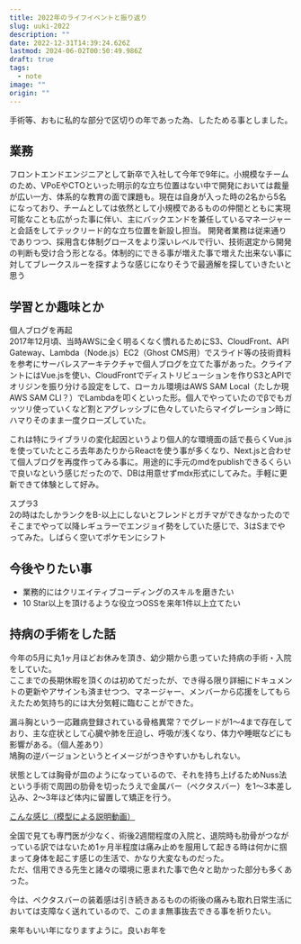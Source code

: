 ```yaml
---
title: 2022年のライフイベントと振り返り
slug: uuki-2022
description: ""
date: 2022-12-31T14:39:24.626Z
lastmod: 2024-06-02T00:50:49.986Z
draft: true
tags:
  - note
image: ""
origin: ""
---
```


手術等、おもに私的な部分で区切りの年であった為、したためる事としました。

## 業務
フロントエンドエンジニアとして新卒で入社して今年で9年に。小規模なチームのため、VPoEやCTOといった明示的な立ち位置はない中で開発においては裁量が広い一方、体系的な教育の面で課題も。現在は自身が入った時の2名から5名になっており、チームとしては依然として小規模であるものの仲間とともに実現可能なことも広がった事に伴い、主にバックエンドを兼任しているマネージャーと会話をしてテックリード的な立ち位置を新設し担当。
開発者業務は従来通りでありつつ、採用含む体制グロースをより深いレベルで行い、技術選定から開発の判断も受け合う形となる。体制的にできる事が増えた事で増えた出来ない事に対してブレークスルーを探すような感じになりそうで最適解を探していきたいと思う

## 学習とか趣味とか

個人ブログを再起  
2017年12月頃、当時AWSに全く明るくなく慣れるためにS3、CloudFront、API Gateway、Lambda（Node.js）EC2（Ghost CMS用）でスライド等の技術資料を参考にサーバレスアーキテクチャで個人ブログを立てた事があった。クライアントにはVue.jsを使い、CloudFrontでディストリビューションを作りS3とAPIでオリジンを振り分ける設定をして、ローカル環境はAWS SAM Local（たしか現AWS SAM CLI？）でLambdaを叩くといった形。個人でやっていたのでβでもガッツリ使っていくなど割とアグレッシブに色々していたらマイグレーション時にハマりそのまま一度クローズしていた。

これは特にライブラリの変化起因というより個人的な環境面の話で長らくVue.jsを使っていたところ去年あたりからReactを使う事が多くなり、Next.jsと合わせて個人ブログを再度作ってみる事に。用途的に手元のmdをpublishできるくらいで良いなという感じだったので、DBは用意せずmdx形式にしてみた。手軽に更新できて体験として好み。

スプラ3  
2の時はたしかランクをB-以上にしないとフレンドとガチマができなかったのでそこまでやって以降レギュラーでエンジョイ勢をしていた感じで、3はSまでやってみた。しばらく空いてポケモンにシフト

## 今後やりたい事

- 業務的にはクリエイティブコーディングのスキルを磨きたい
- 10 Star以上を頂けるような役立つOSSを来年1件以上立てたい

## 持病の手術をした話

今年の5月に丸1ヶ月ほどお休みを頂き、幼少期から患っていた持病の手術・入院をしていた。  
ここまでの長期休暇を頂くのは初めてだったが、でき得る限り詳細にドキュメントの更新やアサインも済ませつつ、マネージャー、メンバーから応援をしてもらえたため気持ち的には大分気軽に臨むことができた。

漏斗胸という一応難病登録されている骨格異常？でグレードが1〜4まで存在しており、主な症状として心臓や肺を圧迫し、呼吸が浅くなり、体力や睡眠などにも影響がある。（個人差あり）  
鳩胸の逆バージョンというとイメージがつきやすいかもしれない。

状態としては胸骨が皿のようになっているので、それを持ち上げるためNuss法という手術で周囲の肋骨を切ったうえで金属バー（ペクタスバー）を1〜3本差し込み、2〜3年ほど体内に留置して矯正を行う。

[こんな感じ（模型による説明動画）](https://youtu.be/PrVUEzhZWY8?t=51)

全国で見ても専門医が少なく、術後2週間程度の入院と、退院時も肋骨がつながっている訳ではないため1ヶ月半程度は痛み止めを服用して起きる時は何かに掴まって身体を起こす感じの生活で、かなり大変なものだった。  
ただ、信用できる先生と諸々の環境に恵まれた事で色々と助かった部分も多くあった。

今は、ペクタスバーの装着感は引き続きあるものの術後の痛みも取れ日常生活においては支障なく送れているので、このまま無事抜去できる事を祈りたい。

来年もいい年になりますように。良いお年を